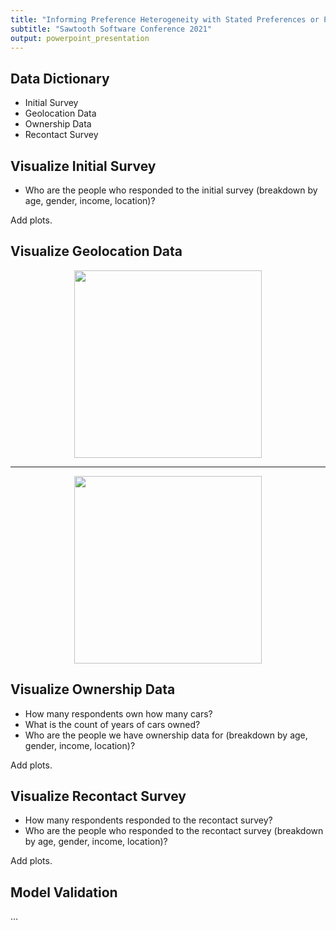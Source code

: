 ```yaml
---
title: "Informing Preference Heterogeneity with Stated Preferences or Passive Geolocation"
subtitle: "Sawtooth Software Conference 2021"
output: powerpoint_presentation
---
```


## Data Dictionary

- Initial Survey
- Geolocation Data
- Ownership Data
- Recontact Survey

## Visualize Initial Survey

- Who are the people who responded to the initial survey (breakdown by age, gender, income, location)?

Add plots.

## Visualize Geolocation Data

<center>
![](../Figures/dealership_visits.png){width=300px}
</center>

---

<center>
![](../Figures/dealerships_visited.png){width=300px}
</center>

## Visualize Ownership Data

- How many respondents own how many cars?
- What is the count of years of cars owned?
- Who are the people we have ownership data for (breakdown by age, gender, income, location)?

Add plots.

## Visualize Recontact Survey

- How many respondents responded to the recontact survey?
- Who are the people who responded to the recontact survey (breakdown by age, gender, income, location)?

Add plots.

## Model Validation

...

